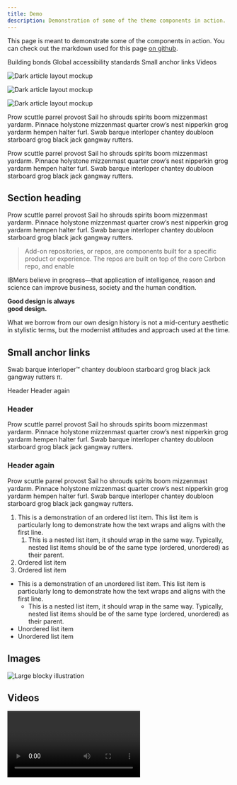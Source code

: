 ```yaml
---
title: Demo
description: Demonstration of some of the theme components in action.
---
```


<PageDescription>


This page is meant to demonstrate some of the components in action. You can
check out the markdown used for this page
[on github](https://github.com/carbon-design-system/gatsby-theme-carbon/blob/main/packages/example/src/pages/demo/index.mdx).

</PageDescription>


<AnchorLinks>
  <AnchorLink>Building bonds</AnchorLink>
  <AnchorLink>Global accessibility standards</AnchorLink>
  <AnchorLink>Small anchor links</AnchorLink>
  <AnchorLink>Videos</AnchorLink>
</AnchorLinks>

<Row>
<Column colMd={4} colLg={4} noGutterMdLeft>
<ArticleCard
  title="Getting started"
  href="/getting-started"
  actionIcon="arrowRight"
>


![Dark article layout mockup](/images/Article_06.png)

</ArticleCard>
</Column>
<Column colMd={4} colLg={4} noGutterMdLeft>
<ArticleCard
  title="Theme configuration"
  href="/guides/configuration"
  actionIcon="arrowRight"
>


![Dark article layout mockup](/images/Article_06.png)

</ArticleCard>
</Column>
<Column colMd={4} colLg={4} noGutterMdLeft>
<ArticleCard
  title="Contributions"
  href="/contributions"
  actionIcon="arrowRight"
>


![Dark article layout mockup](/images/Article_06.png)

</ArticleCard>
</Column>
</Row>


<PageDescription>


Prow scuttle parrel provost Sail ho shrouds spirits boom mizzenmast yardarm.
Pinnace holystone mizzenmast quarter crow’s nest nipperkin grog yardarm hempen
halter furl. Swab barque interloper chantey doubloon starboard grog black jack
gangway rutters.

</PageDescription>


Prow scuttle parrel provost Sail ho shrouds spirits boom mizzenmast yardarm.
Pinnace holystone mizzenmast quarter crow’s nest nipperkin grog yardarm hempen
halter furl. Swab barque interloper chantey doubloon starboard grog black jack
gangway rutters.

<Row>
<Column colMd={5} colLg={8}>


## Section heading

Prow scuttle parrel provost Sail ho shrouds spirits boom mizzenmast yardarm.
Pinnace holystone mizzenmast quarter crow’s nest nipperkin grog yardarm hempen
halter furl. Swab barque interloper chantey doubloon starboard grog black jack
gangway rutters.

> Add-on repositories, or repos, are components built for a specific product or
> experience. The repos are built on top of the core Carbon repo, and enable

IBMers believe in progress—that application of intelligence, reason and science
can improve business, society and the human condition.

</Column>
<Column colMd={2} colLg={3} offsetMd={1} offsetLg={1}>
<Aside>


<p>
  <strong>
    Good design is always
    <br />
    good design.
  </strong>
</p>

What we borrow from our own design history is not a mid-century aesthetic in
stylistic terms, but the modernist attitudes and approach used at the time.

</Aside>
</Column>
</Row>


## Small anchor links

Swab barque interloper™ chantey doubloon starboard grog black jack gangway
rutters π.

<AnchorLinks small>
  <AnchorLink>Header</AnchorLink>
  <AnchorLink>Header again</AnchorLink>
</AnchorLinks>

### Header

Prow scuttle parrel provost Sail ho shrouds spirits boom mizzenmast yardarm.
Pinnace holystone mizzenmast quarter crow’s nest nipperkin grog yardarm hempen
halter furl. Swab barque interloper chantey doubloon starboard grog black jack
gangway rutters.

### Header again

Prow scuttle parrel provost Sail ho shrouds spirits boom mizzenmast yardarm.
Pinnace holystone mizzenmast quarter crow’s nest nipperkin grog yardarm hempen
halter furl. Swab barque interloper chantey doubloon starboard grog black jack
gangway rutters.

1. This is a demonstration of an ordered list item. This list item is
   particularly long to demonstrate how the text wraps and aligns with the first
   line.
   1. This is a nested list item, it should wrap in the same way. Typically,
      nested list items should be of the same type (ordered, unordered) as their
      parent.
1. Ordered list item
1. Ordered list item

- This is a demonstration of an unordered list item. This list item is
  particularly long to demonstrate how the text wraps and aligns with the first
  line.
  - This is a nested list item, it should wrap in the same way. Typically,
    nested list items should be of the same type (ordered, unordered) as their
    parent.
- Unordered list item
- Unordered list item

## Images

![Large blocky illustration](../../images/large-image.jpg)

## Videos

<Video title="Eyes" vimeoId="310583077" />
